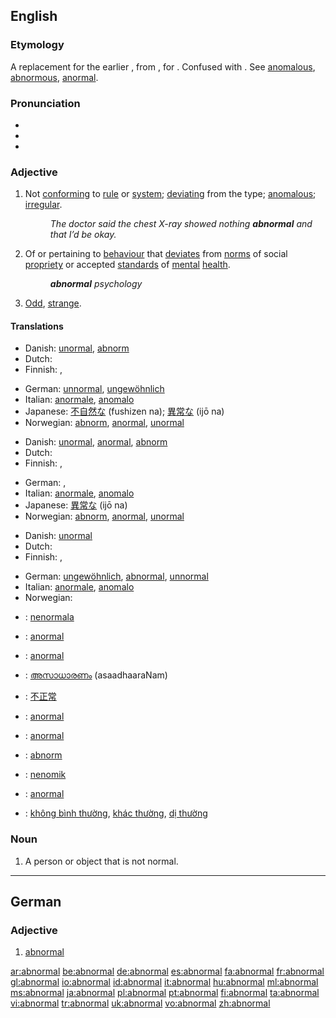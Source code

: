 ==English==

===Etymology===
A replacement for the earlier {{term|anormal}}, from {{F.}} {{term|anormal|lang=fr}}, {{LL.}} {{term|anormalus|lang=la}} for {{Gr.}} {{term|anomalus}}. Confused with {{L.}} {{term|abnormis}}. See [[anomalous]], [[abnormous]], [[anormal]].

===Pronunciation===
* {{audio|en-us-abnormal.ogg|Audio (US)}}
*{{IPA|/æbˈnɔɹməl/}}
* {{rhymes|ɔː(r)məl}}

===Adjective===
{{en-adj}}

# Not [[conform]]ing to [[rule]] or [[system]]; [[deviating]] from the type; [[anomalous]]; [[irregular]].
#: ''The doctor said the chest X-ray showed nothing '''abnormal''' and that I’d be okay.''
# Of or pertaining to [[behaviour]] that [[deviate]]s from [[norm]]s of social [[propriety]] or accepted [[standard]]s of [[mental]] [[health]].
#: '''''abnormal''' psychology''
# {{informal}} [[Odd]], [[strange]].

====Translations====
{{trans-top|not conforming to rule or system}}
* Danish: [[unormal]], [[abnorm]]
* Dutch: {{t+|nl|abnormaal}}
* Finnish: {{t-|fi|epänormaali}}, {{t+|fi|poikkeava}}
{{trans-mid}}
* German: [[unnormal]], [[ungewöhnlich]]
* Italian: [[anormale]], [[anomalo]]
* Japanese: [[不自然な]] (fushizen na); [[異常な]] (ijō na)
* Norwegian: [[abnorm]], [[anormal]], [[unormal]]
{{trans-bottom}}

{{trans-top|of or pertaining to behaviour that deviates from norms}}
* Danish: [[unormal]], [[anormal]], [[abnorm]]
* Dutch: {{t+|nl|abnormaal}}
* Finnish: {{t-|fi|epänormaali}}, {{t+|fi|poikkeava}}
{{trans-mid}}
* German: {{t-|de|anormal}}, {{t+|de|abnormal}}
* Italian: [[anormale]], [[anomalo]]
* Japanese: [[異常な]] (ijō na)
* Norwegian: [[abnorm]], [[anormal]], [[unormal]]
{{trans-bottom}}

{{trans-top|odd, strange}}
* Danish: [[unormal]]
* Dutch: {{t+|nl|abnormaal}}
* Finnish: {{t-|fi|epänormaali}}, {{t+|fi|poikkeava}}
{{trans-mid}}
* German: [[ungewöhnlich]], [[abnormal]], [[unnormal]]
* Italian: [[anormale]], [[anomalo]]
* Norwegian: {{t+|no|abnorm}}
{{trans-bottom}}

{{checktrans-top}}
*{{ttbc|Esperanto}}: [[nenormala]]
*{{ttbc|French}}: [[anormal]]
*{{ttbc|Interlingua}}: [[anormal]]
{{checktrans-mid}}
*{{ttbc|Malayalam}}: [[അസാധാരണം]] (asaadhaaraNam)
*{{ttbc|Mandarin Chinese}}: [[不正常]]
*{{ttbc|Portuguese}}: [[anormal]]
*{{ttbc|Spanish}}: [[anormal]]
*{{ttbc|Swedish}}: [[abnorm]]
*{{ttbc|Volapük}}: [[nenomik]]
*{{ttbc|Turkish}}: [[anormal]]
*{{ttbc|Vietnamese}}: [[không bình thường]], [[khác thường]], [[dị thường]]
{{checktrans-bottom}}

===Noun===
{{en-noun}}

# A person or object that is not normal.

----

==German==

===Adjective===
{{de-adj|comparative=abnormaler|superlative=abnormalsten}}

# [[#English|abnormal]]

[[ar:abnormal]]
[[be:abnormal]]
[[de:abnormal]]
[[es:abnormal]]
[[fa:abnormal]]
[[fr:abnormal]]
[[gl:abnormal]]
[[io:abnormal]]
[[id:abnormal]]
[[it:abnormal]]
[[hu:abnormal]]
[[ml:abnormal]]
[[ms:abnormal]]
[[ja:abnormal]]
[[pl:abnormal]]
[[pt:abnormal]]
[[fi:abnormal]]
[[ta:abnormal]]
[[vi:abnormal]]
[[tr:abnormal]]
[[uk:abnormal]]
[[vo:abnormal]]
[[zh:abnormal]]